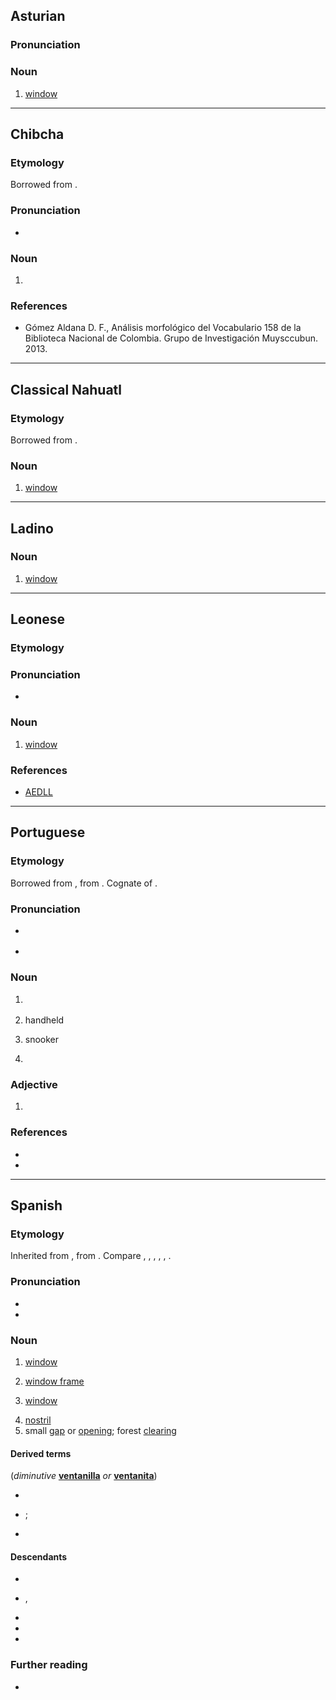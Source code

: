 ==Asturian==

===Pronunciation===
{{rfp|ast}}

===Noun===
{{ast-noun|f|ventanes}}

# [[window]]

----

==Chibcha==

===Etymology===
Borrowed from {{bor|chb|osp|ventana}}.

===Pronunciation===
* {{IPA|chb|/βentana/}}

===Noun===
{{head|chb|noun}}

# {{alternative form of|chb|bentana}}

===References===
* Gómez Aldana D. F., Análisis morfológico del Vocabulario 158 de la Biblioteca Nacional de Colombia. Grupo de Investigación Muysccubun. 2013.

----

==Classical Nahuatl==

===Etymology===
Borrowed from {{bor|nci|es|ventana}}.

===Noun===
{{head|nci|noun}}

# [[window]]
<!--commented out, incomprehensible

===References===
* '''1611''', Pedro de Arenas, ''Vocabulario manual de las lenguas Castellana y Mexicana'' (1793) Why are there two dates here?
**: ''la ventana-'' in '''ventana'''--- Is "in ventana" a translation? If so, put it in quotes. -->

----

==Ladino==

===Noun===
{{lad-noun|g=f}}

# [[window]]

----

==Leonese==

===Etymology===
{{rfe|roa-leo}}

===Pronunciation===
* {{IPA|roa-leo|/benˈtana/}}

===Noun===
{{head|roa-leo|noun|g=f|plural|ventanas}}

# [[window]]

===References===
* [http://www.lengualeonesa.eu/castellan/Diccionario AEDLL]

----

==Portuguese==

===Etymology===
Borrowed from {{bor|pt|es|ventana}}, from {{der|pt|la|ventus}}. Cognate of {{m|pt|ventã}}.

===Pronunciation===
* {{a|Portugal}} {{IPA|pt|/vẽ.ˈtɐ.nɐ/}}
* {{hyph|pt|ven|ta|na}}

===Noun===
{{pt-noun|f|s}}

# {{lb|pt|archaic}} {{l|en|window}}
#: {{syn|pt|janela}}
# handheld {{l|en|fan}}
#: {{syn|pt|leque}}
# snooker {{l|en|pocket}}
#: {{syn|pt|ventanilha}}
# {{lb|pt|Brazil}} {{l|en|troublemaker}}
#: {{syn|pt|desordeiro|mau|turbulento|alt3=turbulento.}}

===Adjective===
{{pt-adj|ventan|a}}

# {{lb|pt|Brazil}} {{l|en|troublemaker}}
#: {{syn|pt|desordeiro|mau|turbulento|alt3=turbulento.}}

===References===
* {{R:Priberam}}
* {{R:TLPGP}}

----

==Spanish==

===Etymology===
Inherited from {{inh|es|VL.|*ventāna}}, from {{der|es|la|ventus||wind}}. Compare {{cog|ast|ventana}}, {{cog|ext|ventana}}, {{cog|gl|ventá}}, {{cog|roa-leo|ventana}}, {{cog|mwl|bentana}}, {{cog|pt|ventã}}.

===Pronunciation===
{{es-IPA}}
* {{hyph|es|ven|ta|na}}
* {{audio|es|LL-Q1321 (spa)-AdrianAbdulBaha-ventana.wav|Audio (Colombia)}}

===Noun===
{{es-noun|f}}
{{attention|es|please check definitions}}

# [[window]] {{gloss|opening for light and air}}
#: {{syn|es|fenestra|finiestra|hiniestra}}
# [[window frame]]
# {{lb|es|computing}} [[window]] {{gloss|area on a computer screen}}
# [[nostril]]
# small [[gap]] or [[opening]]; forest [[clearing]]

====Derived terms====
(''diminutive'' '''[[ventanilla]]''' ''or'' '''[[ventanita]]''')
* {{l|es|el verbo echar echa la hache por la ventana}}
* {{l|es|echar la casa por la ventana}}; {{l|es|tirar la casa por la ventana}}
* {{l|es|ventanal}}

====Descendants====
* {{desc|bcl|bintana|bor=1}}
* {{desc|ceb|bintana|bor=1}}, {{l|ceb|bentana}}
* {{desc|hil|bintana|bor=1}}
* {{desc|pap|bentana}}
* {{desc|tl|bintana|bor=1}}

===Further reading===
* {{R:DRAE}}

{{C|es|Architecture}}